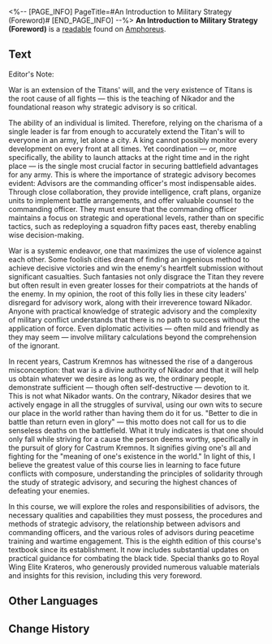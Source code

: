 <%-- [PAGE_INFO]
PageTitle=#An Introduction to Military Strategy (Foreword)#
[END_PAGE_INFO] --%>
{{Readable Infobox
|id           = 461
|partIds      = 190772
|title        = 
|image        = Item An Introduction to Military Strategy (Foreword).png
|world        = Amphoreus
|parts        = 1
|author       = <!--to be added-->
|description  = Looks like a military education textbook from ancient Castrum Kremnos. "War is an honor, an art, and a science" is written in small print on the front cover.
|part1        = An Introduction to Military Strategy (Foreword)
|source1      = {{cx|Source missing}}
|characters   = 
|factions     = 
}}
'''An Introduction to Military Strategy (Foreword)''' is a [[readable]] found on [[Amphoreus]].
<!--
==Location==
{{Map Embed|<map name>|<marker id>}}
-->
==Text==
Editor's Note:

War is an extension of the Titans' will, and the very existence of Titans is the root cause of all fights &mdash; this is the teaching of Nikador and the foundational reason why strategic advisory is so critical.

The ability of an individual is limited. Therefore, relying on the charisma of a single leader is far from enough to accurately extend the Titan's will to everyone in an army, let alone a city. A king cannot possibly monitor every development on every front at all times. Yet coordination &mdash; or, more specifically, the ability to launch attacks at the right time and in the right place &mdash; is the single most crucial factor in securing battlefield advantages for any army. This is where the importance of strategic advisory becomes evident: Advisors are the commanding officer's most indispensable aides. Through close collaboration, they provide intelligence, craft plans, organize units to implement battle arrangements, and offer valuable counsel to the commanding officer. They must ensure that the commanding officer maintains a focus on strategic and operational levels, rather than on specific tactics, such as redeploying a squadron fifty paces east, thereby enabling wise decision-making.

War is a systemic endeavor, one that maximizes the use of violence against each other. Some foolish cities dream of finding an ingenious method to achieve decisive victories and win the enemy's heartfelt submission without significant casualties. Such fantasies not only disgrace the Titan they revere but often result in even greater losses for their compatriots at the hands of the enemy. In my opinion, the root of this folly lies in these city leaders' disregard for advisory work, along with their irreverence toward Nikador. Anyone with practical knowledge of strategic advisory and the complexity of military conflict understands that there is no path to success without the application of force. Even diplomatic activities &mdash; often mild and friendly as they may seem &mdash; involve military calculations beyond the comprehension of the ignorant.

In recent years, Castrum Kremnos has witnessed the rise of a dangerous misconception: that war is a divine authority of Nikador and that it will help us obtain whatever we desire as long as we, the ordinary people, demonstrate sufficient &mdash; though often self-destructive &mdash; devotion to it. This is not what Nikador wants. On the contrary, Nikador desires that we actively engage in all the struggles of survival, using our own wits to secure our place in the world rather than having them do it for us. "Better to die in battle than return even in glory" &mdash; this motto does not call for us to die senseless deaths on the battlefield. What it truly indicates is that one should only fall while striving for a cause the person deems worthy, specifically in the pursuit of glory for Castrum Kremnos. It signifies giving one's all and fighting for the "meaning of one's existence in the world." In light of this, I believe the greatest value of this course lies in learning to face future conflicts with composure, understanding the principles of solidarity through the study of strategic advisory, and securing the highest chances of defeating your enemies.

In this course, we will explore the roles and responsibilities of advisors, the necessary qualities and capabilities they must possess, the procedures and methods of strategic advisory, the relationship between advisors and commanding officers, and the various roles of advisors during peacetime training and wartime engagement. This is the eighth edition of this course's textbook since its establishment. It now includes substantial updates on practical guidance for combating the black tide. Special thanks go to Royal Wing Elite Krateros, who generously provided numerous valuable materials and insights for this revision, including this very foreword.

<!--
==Trivia==
* 
-->
==Other Languages==
{{Other Languages
|en   = An Introduction to Military Strategy (Foreword)
|zhs  = 参谋学导论（序言）
|zht  = 參謀學導論（序言）
|ja   = 参謀学入門（序文）
|ko   = 참모학개론(서문)
|es   = Introducción a la estrategia militar (prólogo)
|fr   = Introduction à la stratégie militaire (avant-propos)
|ru   = Введение в военное дело (преамбула)
|th   = บทนำศาสตร์วางแผน (อารัมภบท)
|vi   = Giới Thiệu Về Tham Mưu Học (Lời Tựa)
|de   = Einführung in die Militärstrategie (Vorwort)
|id   = Pengantar Ilmu Staf Militer (Prolog)
|pt   = Uma Introdução à Estratégia Militar (Prefácio)
}}

==Change History==
{{Change History|3.0}}
